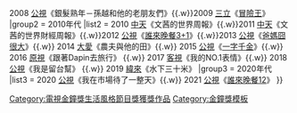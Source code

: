 {{Navbox with columns
|name    = 金鐘獎綜合節目獎
|titlestyle = background: yellow
|title   = '''電視[[金鐘獎]][[綜合節目獎|生活風格節目獎]]'''
|groupstyle = background: #dcb28c
|group1 = 2000年代
|list1 = 2007 [[中國電視公司|中視]]《繽紛台灣再發現》{{.w}}2008 [[公共電視文化事業基金會|公視]]《銀髮熟年－孫越和他的老朋友們》{{.w}}2009 [[三立電視|三立]]《[[冒險王 (電視節目)|冒險王]]》
|group2 = 2010年代
|list2 = 2010 [[中天電視|中天]]《文茜的世界周報》{{.w}}2011 [[中天電視|中天]]《文茜的世界財經周報》{{.w}}2012 [[公共電視文化事業基金會|公視]]《[[誰來晚餐|誰來晚餐3+1]]》{{.w}}2013 [[公共電視文化事業基金會|公視]]《[[爸媽囧很大]]》{{.w}} 2014 [[大愛電視|大愛]]《農夫與他的田》{{.w}} 2015 [[公共電視文化事業基金會|公視]]《[[一字千金 (電視節目)|一字千金]]》{{.w}} 2016 [[原住民族電視台|原視]]《跟著Dapin去旅行》 {{.w}} 2017 [[客家電視台|客視]]《我的NO.1表情》{{.w}} 2018 [[公共電視文化事業基金會|公視]]《我是留台幫》 {{.w}} 2019 [[緯來]]《水下三十米》
|group3 = 2020年代
|list3 = 2020 [[公共電視文化事業基金會|公視]]《我在市場待了一整天》{{.w}} 2021 [[公共電視文化事業基金會|公視]]《[[誰來晚餐|誰來晚餐12]]》
}}<includeonly>[[Category:電視金鐘獎生活風格節目獎獲獎作品]]</includeonly>
<noinclude>
[[Category:金鐘獎模板]]
</noinclude>